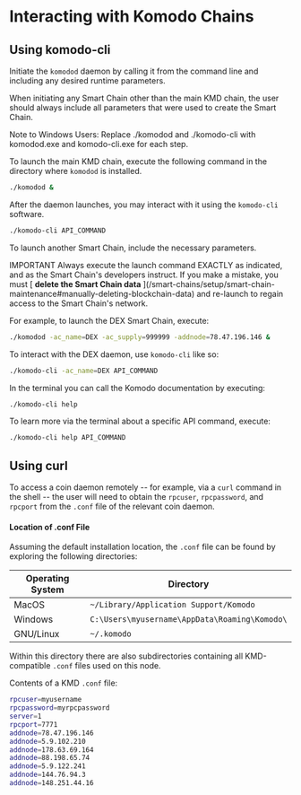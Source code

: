 # Interacting with Komodo Chains

## Using komodo-cli

Initiate the `komodod` daemon by calling it from the command line and including any desired runtime parameters.

When initiating any Smart Chain other than the main KMD chain, the user should always include all parameters that were used to create the Smart Chain.

<Note>
  Note to Windows Users: Replace ./komodod and ./komodo-cli with komodod.exe and
  komodo-cli.exe for each step.
</Note>

To launch the main KMD chain, execute the following command in the directory where `komodod` is installed.

```bash
./komodod &
```

After the daemon launches, you may interact with it using the `komodo-cli` software.

```bash
./komodo-cli API_COMMAND
```

To launch another Smart Chain, include the necessary parameters.

<Note>
  IMPORTANT Always execute the launch command EXACTLY as indicated, and as the
  Smart Chain's developers instruct. If you make a mistake, you must [
  <b>delete the Smart Chain data</b>
  ](/smart-chains/setup/smart-chain-maintenance#manually-deleting-blockchain-data)
  and re-launch to regain access to the Smart Chain's network.
</Note>

For example, to launch the DEX Smart Chain, execute:

```bash
./komodod -ac_name=DEX -ac_supply=999999 -addnode=78.47.196.146 &
```

To interact with the DEX daemon, use `komodo-cli` like so:

```bash
./komodo-cli -ac_name=DEX API_COMMAND
```

In the terminal you can call the Komodo documentation by executing:

```bash
./komodo-cli help
```

To learn more via the terminal about a specific API command, execute:

```bash
./komodo-cli help API_COMMAND
```

## Using curl

To access a coin daemon remotely -- for example, via a `curl` command in the shell -- the user will need to obtain the `rpcuser`, `rpcpassword`, and `rpcport` from the `.conf` file of the relevant coin daemon.

#### Location of .conf File

Assuming the default installation location, the `.conf` file can be found by exploring the following directories:

| Operating System | Directory                                     |
| ---------------- | --------------------------------------------- |
| MacOS            | `~/Library/Application Support/Komodo`        |
| Windows          | `C:\Users\myusername\AppData\Roaming\Komodo\` |
| GNU/Linux        | `~/.komodo`                                   |

Within this directory there are also subdirectories containing all KMD-compatible `.conf` files used on this node.

Contents of a KMD `.conf` file:

```bash
rpcuser=myusername
rpcpassword=myrpcpassword
server=1
rpcport=7771
addnode=78.47.196.146
addnode=5.9.102.210
addnode=178.63.69.164
addnode=88.198.65.74
addnode=5.9.122.241
addnode=144.76.94.3
addnode=148.251.44.16
```
